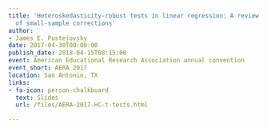 ```yaml
---
title: 'Heteroskedasticity-robust tests in linear regression: A review and evaluation
  of small-sample corrections'
author:
- James E. Pustejovsky
date: 2017-04-30T00:00:00
publish_date: 2018-04-15T08:15:00
event: American Educational Research Association annual convention
event_short: AERA 2017
location: San Antonio, TX
links:
- fa-icon: person-chalkboard
  text: Slides
  url: /files/AERA-2017-HC-t-tests.html

---
```




